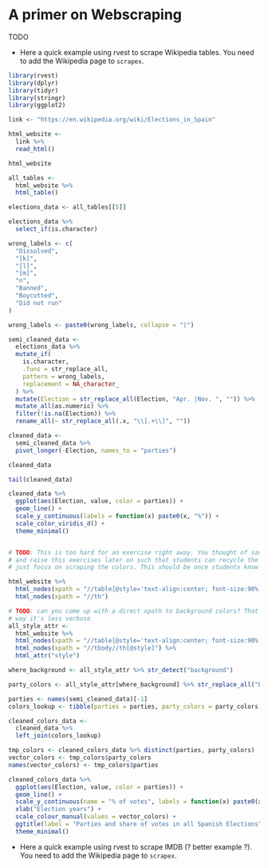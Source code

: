 # A primer on Webscraping

TODO

- Here a quick example using rvest to scrape Wikipedia tables. You need to add the Wikipedia page to `scrapex`.

```r

library(rvest)
library(dplyr)
library(tidyr)
library(stringr)
library(ggplot2)

link <- "https://en.wikipedia.org/wiki/Elections_in_Spain"

html_website <-
  link %>%
  read_html()

html_website

all_tables <-
  html_website %>%
  html_table()

elections_data <- all_tables[[5]]

elections_data %>%
  select_if(is.character)

wrong_labels <- c(
  "Dissolved",
  "[k]",
  "[l]",
  "[m]",
  "n",
  "Banned",
  "Boycotted",
  "Did not run"
)

wrong_labels <- paste0(wrong_labels, collapse = "|")

semi_cleaned_data <-
  elections_data %>%
  mutate_if(
    is.character,
    .funs = str_replace_all,
    pattern = wrong_labels,
    replacement = NA_character_
  ) %>%
  mutate(Election = str_replace_all(Election, "Apr. |Nov. ", "")) %>%
  mutate_all(as.numeric) %>%
  filter(!is.na(Election)) %>%
  rename_all(~ str_replace_all(.x, "\\[.+\\]", ""))

cleaned_data <-
  semi_cleaned_data %>%
  pivot_longer(-Election, names_to = "parties")

cleaned_data

tail(cleaned_data)

cleaned_data %>%
  ggplot(aes(Election, value, color = parties)) +
  geom_line() +
  scale_y_continuous(labels = function(x) paste0(x, "%")) +
  scale_color_viridis_d() +
  theme_minimal()


# TODO: This is too hard for an exercise right away. You thought of saving cleaned_data to scrapex
# and raise this exercises later on such that students can recycle the data frame elsewhere and
# just focus on scraping the colors. This should be once students know xpath.

html_website %>%
  html_nodes(xpath = "//table[@style='text-align:center; font-size:90%;']") %>%
  html_nodes(xpath = "//th")

# TODO: can you come up with a direct xpath to background colors? That
# way it's less verbose
all_style_attr <-
  html_website %>%
  html_nodes(xpath = "//table[@style='text-align:center; font-size:90%;']") %>%
  html_nodes(xpath = "//tbody//th[@style]") %>%
  html_attr("style")

where_background <- all_style_attr %>% str_detect("background")

party_colors <- all_style_attr[where_background] %>% str_replace_all("background:", "")

parties <- names(semi_cleaned_data)[-1]
colors_lookup <- tibble(parties = parties, party_colors = party_colors)

cleaned_colors_data <-
  cleaned_data %>%
  left_join(colors_lookup)

tmp_colors <- cleaned_colors_data %>% distinct(parties, party_colors)
vector_colors <- tmp_colors$party_colors
names(vector_colors) <- tmp_colors$parties

cleaned_colors_data %>%
  ggplot(aes(Election, value, color = parties)) +
  geom_line() +
  scale_y_continuous(name = "% of votes", labels = function(x) paste0(x, "%")) +
  xlab("Election years") +
  scale_colour_manual(values = vector_colors) +
  ggtitle(label = "Parties and share of votes in all Spanish Elections") +
  theme_minimal()

```

- Here a quick example using rvest to scrape IMDB (? better example ?). You need to add the Wikipedia page to `scrapex`.

